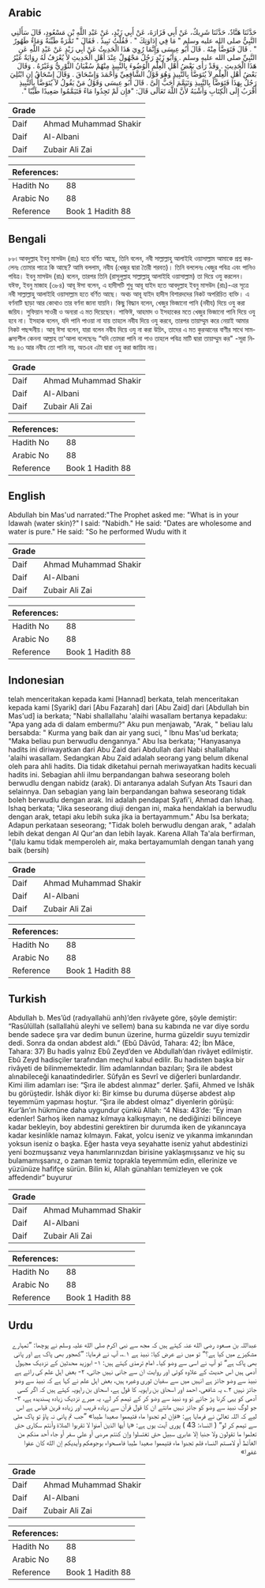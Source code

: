 ## Arabic


<div dir="rtl" lang="ar" style={{fontSize:'larger',backgroundColor:'#f8f9fa',padding:20}}>
حَدَّثَنَا هَنَّادٌ، حَدَّثَنَا شَرِيكٌ، عَنْ أَبِي فَزَارَةَ، عَنْ أَبِي زَيْدٍ، عَنْ عَبْدِ اللَّهِ بْنِ مَسْعُودٍ، قَالَ سَأَلَنِي النَّبِيُّ صلى الله عليه وسلم ‏"‏ مَا فِي إِدَاوَتِكَ ‏"‏ ‏.‏ فَقُلْتُ نَبِيذٌ ‏.‏ فَقَالَ ‏"‏ تَمْرَةٌ طَيِّبَةٌ وَمَاءٌ طَهُورٌ ‏"‏ ‏.‏ قَالَ فَتَوَضَّأَ مِنْهُ ‏.‏ قَالَ أَبُو عِيسَى وَإِنَّمَا رُوِيَ هَذَا الْحَدِيثُ عَنْ أَبِي زَيْدٍ عَنْ عَبْدِ اللَّهِ عَنِ النَّبِيِّ صلى الله عليه وسلم ‏.‏ وَأَبُو زَيْدٍ رَجُلٌ مَجْهُولٌ عِنْدَ أَهْلِ الْحَدِيثِ لاَ يُعْرَفُ لَهُ رِوَايَةٌ غَيْرُ هَذَا الْحَدِيثِ ‏.‏ وَقَدْ رَأَى بَعْضُ أَهْلِ الْعِلْمِ الْوُضُوءَ بِالنَّبِيذِ مِنْهُمْ سُفْيَانُ الثَّوْرِيُّ وَغَيْرُهُ ‏.‏ وَقَالَ بَعْضُ أَهْلِ الْعِلْمِ لاَ يُتَوَضَّأُ بِالنَّبِيذِ وَهُوَ قَوْلُ الشَّافِعِيِّ وَأَحْمَدَ وَإِسْحَاقَ ‏.‏ وَقَالَ إِسْحَاقُ إِنِ ابْتُلِيَ رَجُلٌ بِهَذَا فَتَوَضَّأَ بِالنَّبِيذِ وَتَيَمَّمَ أَحَبُّ إِلَىَّ ‏.‏ قَالَ أَبُو عِيسَى وَقَوْلُ مَنْ يَقُولُ لاَ يُتَوَضَّأُ بِالنَّبِيذِ أَقْرَبُ إِلَى الْكِتَابِ وَأَشْبَهُ لأَنَّ اللَّهَ تَعَالَى قَالَ‏:‏ ‏"‏فإِن لَمْ تَجِدُوا مَاءً فَتَيَمَّمُوا صَعِيدًا طَيِّبًا ‏"‏‏.‏
</div>
<div style={{backgroundColor:'#f8f9fa',padding:20, marginBottom: 10}}><table> <thead> <tr> <th>Grade</th> <th></th> </tr> </thead> <tbody> <tr><td>Daif</td><td>Ahmad Muhammad Shakir</td></tr><tr><td>Daif</td><td>Al-Albani</td></tr><tr><td>Daif</td><td>Zubair Ali Zai</td></tr></tbody></table><table> <thead> <tr> <th>References:</th> <th></th> </tr> </thead> <tbody><tr><td>Hadith No</td><td>88</td></tr><tr><td>Arabic No</td><td>88</td></tr><tr><td>Reference</td><td>Book 1 Hadith 88</td></tr></tbody></table></div>

## Bengali


<div dir="ltr" lang="bn" style={{fontSize:'larger',backgroundColor:'#f8f9fa',padding:20}}>
৮৮৷ আবদুল্লাহ ইবনু মাসউদ (রাঃ) হতে বর্ণিত আছে, তিনি বলেন, নবী সাল্লাল্লাহু আলাইহি ওয়াসাল্লাম আমাকে প্রশ্ন করলেনঃ তোমার পাত্রে কি আছে? আমি বললাম, নবীয (খেজুর দ্বারা তৈরী শরবত)। তিনি বললেনঃ খেজুর পবিত্র এবং পানিও পবিত্র। ইবনু মাসউদ (রাঃ) বলেন, তারপর তিনি (রাসূলুল্লাহ সাল্লাল্লাহু আলাইহি ওয়াসাল্লাম) তা দিয়ে ওযু করলেন। যঈফ, ইবনু মাজাহ (৩৮৪) আবূ ঈসা বলেন, এ হাদীসটি শুধু আবূ যাইদ হতে আবদুল্লাহ ইবনু মাসউদ (রাঃ)-এর সূত্রে নবী সাল্লাল্লাহু আলাইহি ওয়াসাল্লাম হতে বর্ণিত আছে। অথচ আবূ যাইদ হাদীস বিশারদদের নিকট অপরিচিত ব্যক্তি। এ বর্ণনাটি ছাড়া আর কোথাও তার বর্ণনা জানা যায়নি। কিছু বিদ্ধান বলেন, খেজুর ভিজানো পানি (নবীয) দিয়ে ওযু করা জয়িয। সুফিয়ান সাওরী ও অন্যরা এ মত দিয়েছেন। শাফিঈ, আহমাদ ও ইসহাকের মতে খেজুর ভিজানো পানি দিয়ে ওযু হবে না। ইসহাক বলেন, যদি পানি পাওয়া না যায় তাহলে নবীয দিয়ে ওযু করবে, তারপর তায়াম্মুম করে নেয়াই আমার নিকট পছন্দনীয়। আবূ ঈসা বলেন, যারা বলেন নবীয দিয়ে ওযু না করা উচিৎ, তাদের এ মত কুরআনের বাণীর সাথে সামঞ্জস্যশীল কেননা আল্লাহ তা'আলা বলেছেনঃ “যদি তোমরা পানি না পাও তাহলে পবিত্র মাটি দ্বারা তায়াম্মুম কর" -সূরা নিসাঃ ৪৩ আর নবীয তো পানি নয়, অতএব এটা দ্বারা ওযু করা জায়িয নয়।
</div>
<div style={{backgroundColor:'#f8f9fa',padding:20, marginBottom: 10}}><table> <thead> <tr> <th>Grade</th> <th></th> </tr> </thead> <tbody> <tr><td>Daif</td><td>Ahmad Muhammad Shakir</td></tr><tr><td>Daif</td><td>Al-Albani</td></tr><tr><td>Daif</td><td>Zubair Ali Zai</td></tr></tbody></table><table> <thead> <tr> <th>References:</th> <th></th> </tr> </thead> <tbody><tr><td>Hadith No</td><td>88</td></tr><tr><td>Arabic No</td><td>88</td></tr><tr><td>Reference</td><td>Book 1 Hadith 88</td></tr></tbody></table></div>

## English


<div dir="ltr" lang="en" style={{fontSize:'larger',backgroundColor:'#f8f9fa',padding:20}}>
Abdullah bin Mas'ud narrated:"The Prophet asked me: "What is in your Idawah (water skin)?" I said: "Nabidh." He said: "Dates are wholesome and water is pure." He said: "So he performed Wudu with it
</div>
<div style={{backgroundColor:'#f8f9fa',padding:20, marginBottom: 10}}><table> <thead> <tr> <th>Grade</th> <th></th> </tr> </thead> <tbody> <tr><td>Daif</td><td>Ahmad Muhammad Shakir</td></tr><tr><td>Daif</td><td>Al-Albani</td></tr><tr><td>Daif</td><td>Zubair Ali Zai</td></tr></tbody></table><table> <thead> <tr> <th>References:</th> <th></th> </tr> </thead> <tbody><tr><td>Hadith No</td><td>88</td></tr><tr><td>Arabic No</td><td>88</td></tr><tr><td>Reference</td><td>Book 1 Hadith 88</td></tr></tbody></table></div>

## Indonesian


<div dir="ltr" lang="id" style={{fontSize:'larger',backgroundColor:'#f8f9fa',padding:20}}>
telah menceritakan kepada kami [Hannad] berkata, telah menceritakan kepada kami [Syarik] dari [Abu Fazarah] dari [Abu Zaid] dari [Abdullah bin Mas'ud] ia berkata; "Nabi shallallahu 'alaihi wasallam bertanya kepadaku: "Apa yang ada di dalam embermu?" Aku pun menjawab, "Arak, " beliau lalu bersabda: " Kurma yang baik dan air yang suci, " Ibnu Mas'ud berkata; "Maka beliau pun berwudlu dengannya." Abu Isa berkata; "Hanyasanya hadits ini diriwayatkan dari Abu Zaid dari Abdullah dari Nabi shallallahu 'alaihi wasallam. Sedangkan Abu Zaid adalah seorang yang belum dikenal oleh para ahli hadits. Dia tidak diketahui pernah meriwayatkan hadits kecuali hadits ini. Sebagian ahli ilmu berpandangan bahwa seseorang boleh berwudlu dengan nabidz (arak). Di antaranya adalah Sufyan Ats Tsauri dan selainnya. Dan sebagian yang lain berpandangan bahwa seseorang tidak boleh berwudlu dengan arak. Ini adalah pendapat Syafi'i, Ahmad dan Ishaq. Ishaq berkata; "Jika seseorang diuji dengan ini, maka hendaklah ia berwudlu dengan arak, tetapi aku lebih suka jika ia bertayammum." Abu Isa berkata; Adapun perkataan seseorang; "Tidak boleh berwudlu dengan arak, " adalah lebih dekat dengan Al Qur'an dan lebih layak. Karena Allah Ta'ala berfirman, "(lalu kamu tidak memperoleh air, maka bertayamumlah dengan tanah yang baik (bersih)
</div>
<div style={{backgroundColor:'#f8f9fa',padding:20, marginBottom: 10}}><table> <thead> <tr> <th>Grade</th> <th></th> </tr> </thead> <tbody> <tr><td>Daif</td><td>Ahmad Muhammad Shakir</td></tr><tr><td>Daif</td><td>Al-Albani</td></tr><tr><td>Daif</td><td>Zubair Ali Zai</td></tr></tbody></table><table> <thead> <tr> <th>References:</th> <th></th> </tr> </thead> <tbody><tr><td>Hadith No</td><td>88</td></tr><tr><td>Arabic No</td><td>88</td></tr><tr><td>Reference</td><td>Book 1 Hadith 88</td></tr></tbody></table></div>

## Turkish


<div dir="ltr" lang="tr" style={{fontSize:'larger',backgroundColor:'#f8f9fa',padding:20}}>
Abdullah b. Mes’ûd (radıyallahü anh)’den rivâyete göre, şöyle demiştir: “Rasûlüllah (sallallahü aleyhi ve sellem) bana su kabında ne var diye sordu bende sadece şıra var dedim bunun üzerine, hurma güzeldir suyu temizdir dedi. Sonra da ondan abdest aldı.” (Ebû Dâvûd, Tahara: 42; İbn Mâce, Tahara: 37) Bu hadis yalnız Ebû Zeyd’den ve Abdullah’dan rivâyet edilmiştir. Ebû Zeyd hadisçiler tarafından meçhul kabul edilir. Bu hadisten başka bir rivâyeti de bilinmemektedir. İlim adamlarından bazıları; Şıra ile abdest alınabileceği kanaatindedirler. Sûfyân es Sevrî ve diğerleri bunlardandır. Kimi ilim adamları ise: “Şıra ile abdest alınmaz” derler. Şafii, Ahmed ve İshâk bu görüştedir. İshâk diyor ki: Bir kimse bu duruma düşerse abdest alıp teyemmüm yapması hoştur. “Şıra ile abdest olmaz” diyenlerin görüşü: Kur’ân’ın hükmüne daha uygundur çünkü Allah: “4 Nisa: 43’de: “Ey iman edenler! Sarhoş iken namaz kılmaya kalkışmayın, ne dediğinizi bilinceye kadar bekleyin, boy abdestini gerektiren bir durumda iken de yıkanıncaya kadar kesinlikle namaz kılmayın. Fakat, yolcu iseniz ve yıkanma imkanından yoksun iseniz o başka. Eğer hasta veya seyahatte iseniz yahut abdestinizi yeni bozmuşsanız veya hanımlarınızdan birisine yaklaşmışsanız ve hiç su bulamamışsanız, o zaman temiz toprakla teyemmüm edin, ellerinize ve yüzünüze hafifçe sürün. Bilin ki, Allah günahları temizleyen ve çok affedendir” buyurur
</div>
<div style={{backgroundColor:'#f8f9fa',padding:20, marginBottom: 10}}><table> <thead> <tr> <th>Grade</th> <th></th> </tr> </thead> <tbody> <tr><td>Daif</td><td>Ahmad Muhammad Shakir</td></tr><tr><td>Daif</td><td>Al-Albani</td></tr><tr><td>Daif</td><td>Zubair Ali Zai</td></tr></tbody></table><table> <thead> <tr> <th>References:</th> <th></th> </tr> </thead> <tbody><tr><td>Hadith No</td><td>88</td></tr><tr><td>Arabic No</td><td>88</td></tr><tr><td>Reference</td><td>Book 1 Hadith 88</td></tr></tbody></table></div>

## Urdu


<div dir="rtl" lang="ur" style={{fontSize:'larger',backgroundColor:'#f8f9fa',padding:20}}>
عبداللہ بن مسعود رضی الله عنہ کہتے ہیں کہ مجھ سے نبی اکرم صلی الله علیہ وسلم نے پوچھا: ”تمہارے مشکیزے میں کیا ہے؟“ تو میں نے عرض کیا: نبیذ ہے ۱؎، آپ نے فرمایا: ”کھجور بھی پاک ہے اور پانی بھی پاک ہے“ تو آپ نے اسی سے وضو کیا۔ امام ترمذی کہتے ہیں: ۱- ابوزید محدثین کے نزدیک مجہول آدمی ہیں اس حدیث کے علاوہ کوئی اور روایت ان سے جانی نہیں جاتی، ۲- بعض اہل علم کی رائے ہے نبیذ سے وضو جائز ہے انہیں میں سے سفیان ثوری وغیرہ ہیں، بعض اہل علم نے کہا ہے کہ نبیذ سے وضو جائز نہیں ۲؎ یہ شافعی، احمد اور اسحاق بن راہویہ کا قول ہے، اسحاق بن راہویہ کہتے ہیں کہ اگر کسی آدمی کو یہی کرنا پڑ جائے تو وہ نبیذ سے وضو کر کے تیمم کر لے، یہ میرے نزدیک زیادہ پسندیدہ ہے، ۳- جو لوگ نبیذ سے وضو کو جائز نہیں مانتے ان کا قول قرآن سے زیادہ قریب اور زیادہ قرین قیاس ہے اس لیے کہ اللہ تعالیٰ نے فرمایا ہے: «فإن لم تجدوا ماء فتيمموا صعيدا طيبا» ”جب تم پانی نہ پاؤ تو پاک مٹی سے تیمم کر لو“ ( النساء: 43 ) پوری آیت یوں ہے: «يا أيها الذين آمنوا لا تقربوا الصلاة وأنتم سكارى حتى تعلموا ما تقولون ولا جنبا إلا عابري سبيل حتى تغتسلوا وإن كنتم مرضى أو على سفر أو جاء أحد منكم من الغآئط أو لامستم النساء فلم تجدوا ماء فتيمموا صعيدا طيبا فامسحواء بوجوهكم وأيديكم إن الله كان عفوا غفورا»
</div>
<div style={{backgroundColor:'#f8f9fa',padding:20, marginBottom: 10}}><table> <thead> <tr> <th>Grade</th> <th></th> </tr> </thead> <tbody> <tr><td>Daif</td><td>Ahmad Muhammad Shakir</td></tr><tr><td>Daif</td><td>Al-Albani</td></tr><tr><td>Daif</td><td>Zubair Ali Zai</td></tr></tbody></table><table> <thead> <tr> <th>References:</th> <th></th> </tr> </thead> <tbody><tr><td>Hadith No</td><td>88</td></tr><tr><td>Arabic No</td><td>88</td></tr><tr><td>Reference</td><td>Book 1 Hadith 88</td></tr></tbody></table></div>